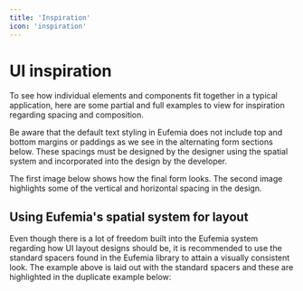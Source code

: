 ```yaml
---
title: 'Inspiration'
icon: 'inspiration'
---
```



# UI inspiration

To see how individual elements and components fit together in a typical application, here are some partial and full examples to view for inspiration regarding spacing and composition.

Be aware that the default text styling in Eufemia does not include top and bottom margins or paddings as we see in the alternating form sections below. These spacings must be designed by the designer using the spatial system and incorporated into the design by the developer.

The first image below shows how the final form looks. The second image highlights some of the vertical and horizontal spacing in the design.

<InlineImg
  src={InspirationSkadeforsikringNoGuides}
  caption="Form example with alternating sections"
  alt="Example of a form"
/>

## Using Eufemia's spatial system for layout

Even though there is a lot of freedom built into the Eufemia system regarding how UI layout designs should be, it is recommended to use the standard spacers found in the Eufemia library to attain a visually consistent look. The example above is laid out with the standard spacers and these are highlighted in the duplicate example below:

<InlineImg
  src={InspirationSkadeforsikring}
  caption="Form example with vertical spacing  and some horizontal highlighted"
  alt="Example of a form with spacing highlighted"
/>
